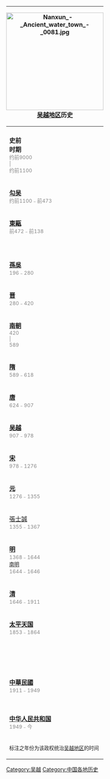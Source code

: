 {|class="collapsible autocollapse" style="margin-left:1em; margin-bottom:1em; border: 1px solid #777; float:right; clear:right; border-collapse:collapse; background: #f5faff; text-align:center; vertical-align:middle;"
! colspan="10" style="padding: 0 0 .2em 0;" |[[File:Nanxun - Ancient water town - 0081.jpg|center|260px|link=]]<br />[[吴越地区]]历史
|-
|width="24px"|
|width="24px"|
|width="24px"|
|width="24px"|
|width="24px"|
|width="24px"|
|width="24px"|
|width="24px"|
|width="24px"|
|width="24px"|
|-
| bgcolor="#DFDCF8" colspan="3" rowspan="6" | '''史前<br />时期'''<br /><font style="color:#888;"><small>约前9000<br />|<br />约前1100</small></font>
| bgcolor="#E1FFE1" colspan="7" | [[上山遗址|上山文化]]
|-
| bgcolor="#E1FFE1" colspan="7" | [[河姆渡文化]]
|-
| bgcolor="#E1FFE1" colspan="7" | [[马家浜文化]]
|-
| bgcolor="#E1FFE1" colspan="7" | [[良渚文化]]
|-
| bgcolor="#E1FFE1" colspan="7" | [[崧澤文化]]
|-
| bgcolor="#E1FFE1" colspan="7" | [[馬橋文化]]
|-
| bgcolor="#FFE1FF" colspan="5" | [[吴国|'''勾吴''']]<br /><font style="color:#888;"><small>约前1100﹣前473</small></font>
| bgcolor="#FFE1FF" colspan="5" | [[越國|'''-{于}-越''']]<br /><font style="color:#888;"><small>约前1100﹣前306</small></font>
|-
| colspan="5" rowspan="4" bgcolor="#FFE1FF" style="height:1.2em;" |'''[[东瓯国|東甌]]'''<br /><font style="color:#888;"><small>前472﹣前138</small></font>
| colspan="5" bgcolor="#FFE1FF"|
|-
| bgcolor="#FFECE1" colspan="5" |[[楚国|'''楚''']]<br /><font style="color:#888;"><small>前306﹣前222</small></font>
|-
| bgcolor="#BBBBBB" colspan="5" |[[秦朝|'''秦''']]<br /><font style="color:#888;"><small>前222﹣前209</small></font>
|-
| bgcolor="#FFECE1" colspan="5" |'''[[西楚]]'''<br /><font style="color:#888;"><small>前209﹣前201</small></font>
|-
| colspan="2" bgcolor="#FFE1FF" |
| colspan="4" bgcolor="#C1F8F7" | [[汉朝|'''汉''']]<br /><font style="color:#888;"><small>前202﹣196</small></font>
| bgcolor="#91C8F7" colspan="4" |[[吴国 (汉朝)|吴]]（[[劉濞]]）<br /><font style="color:#888;"><small>前202﹣前153</small></font>
|-
| colspan="9" bgcolor="#C1F8F7" style="height:1.5em;" |
| bgcolor="#C1F8F7" |
|-
| bgcolor="#FFFFE1" colspan="10" | '''[[孫吳]]'''<br /><font style="color:#888;"><small>196﹣280</small></font>
|-
| bgcolor="#C1F8F7" colspan="10" | [[晋朝|'''晋''']]<br /><font style="color:#888;"><small>280﹣420</small></font>
|-
| bgcolor="#DFDCF8" colspan="3" rowspan="4" | '''[[南北朝|南朝]]'''<br /><font style="color:#888;"><small>420<br />|<br />589</small></font>
| bgcolor="#FFECE1" colspan="7" | [[刘宋|宋]]<br /><font style="color:#888;"><small>420–479</small></font>
|-
| bgcolor="#FFECE1" colspan="7" | [[南齐|齐]]<br /><font style="color:#888;"><small>479–502</small></font>
|-
| bgcolor="#FFECE1" colspan="7" | [[梁 (南朝)|梁]]<br /><font style="color:#888;"><small>502–557</small></font>
|-
| bgcolor="#FFECE1" colspan="7" | [[陳 (南朝)|陈]]<br /><font style="color:#888;"><small>557–589</small></font>
|-
| bgcolor="#BBBBBB" colspan="6" | [[隋朝|'''隋''']]<br /><font style="color:#888;"><small>589﹣618</small></font>
| bgcolor="#BBBBBB" colspan="4" | [[高智慧]]<br />[[刘元进]]<br />[[沈法兴]]
|-
| bgcolor="#C1F8F7" colspan="6" | [[唐朝|'''唐''']]<br /><font style="color:#888;"><small>624﹣907</small></font>
| bgcolor="#C1F8F7" colspan="4" | [[陳碩真]]<br />[[袁晁]]<br />[[裘甫]]<br />[[董昌]]
|-
| bgcolor="#FFE1FF" colspan="7" rowspan="2" | [[吴越国|'''吴越''']]<br /><font style="color:#888;"><small>907﹣978</small></font>
| bgcolor="#FFFFE1" colspan="3" | '''[[杨吴]]'''<br /><font style="color:#888;"><small>902﹣937</small></font>
|-
| bgcolor="#FFECE1" colspan="3" | '''[[南唐]]'''<br /><font style="color:#888;"><small>937﹣975</small></font>
|-
| bgcolor="#C1F8F7" colspan="6" | [[宋朝|'''宋''']]<br /><font style="color:#888;"><small>978﹣1276</small></font>
| bgcolor="#C1F8F7" colspan="4" | [[方腊]]
|-
| bgcolor="#E1FFE1" colspan="6" | [[元朝|'''元''']]<br /><font style="color:#888;"><small>1276﹣1355</small></font>
| bgcolor="#E1FFE1" colspan="4" | [[杨振龙]]<br />[[陈空崖]]<br />[[方国珍]]
|-
| bgcolor="#FFECE1" colspan="10" | [[張士誠]]<br /><font style="color:#888;"><small>1355﹣1367</small></font>
|-
| bgcolor="#C1F8F7" colspan="6" | [[明朝|'''明''']]<br /><font style="color:#888;"><small>1368﹣1644</small></font><br /><font style="color:#888;"><small>[[南明]]<br />1644﹣1646</small></font>
| bgcolor="#C1F8F7" colspan="4" | [[叶宗留]]
|-
| bgcolor="#E1FFE1" colspan="6" rowspan="5" | [[清朝|'''清''']]<br /><font style="color:#888;"><small>1646﹣1911</small></font>
| bgcolor="#E1FFE1" colspan="4" | <br />
|-
| bgcolor="#E1FFE1" colspan="1" | <br />
| bgcolor="#C1F8F7" colspan="3" | [[钱宝通]]<br /><font style="color:#888;"><small>1708</small></font><br />[[张念一]]<br /><font style="color:#888;"><small>1709</small></font>
|-
| bgcolor="#E1FFE1" colspan="4" | <br />
|-
| bgcolor="#E1FFE1" colspan="3" | <br />
| bgcolor="#FFDEAD" colspan="1"  rowspan="7" | '''[[上海公共租界]]'''<br /><font style="color:#888;"><small>1845﹣1943</small></font>
|-
| bgcolor="#E1FFE1" colspan="2" | <br />
| bgcolor="#FAEBD7" colspan="1"  rowspan="6" | '''[[上海法租界]]'''<br /><font style="color:#888;"><small>1849﹣1943</small></font>
|-
| bgcolor="#BBBBBB" colspan="8"  rowspan="1" | '''[[太平天国]]'''<br /><font style="color:#888;"><small>1853﹣1864</small></font>
|-
| bgcolor="#E1FFE1" colspan="8" | <br />
|-
| bgcolor="#C1F8F7" colspan="8" style="height:1em;" |
|-
| bgcolor="#C1F8F7" colspan="3" rowspan="3" |'''[[中華民國]]'''<br /><font style="color:#888;"><small>1911﹣1949</small></font>
| colspan="4" bgcolor="#E1FFE1" rowspan="2" | [[中国抗日战争|'''日据''']]<br /><font style="color:#888;"><small>1937﹣1945</small></font><br /><font style="color:#888;"><small>
| colspan="1" bgcolor="#E1FFE1" rowspan="1" |<small>[[上海市大道政府]]<br /><font style="color:#888;"><small>1937-1938</small></font><br />[[督办上海市政公署]]<font style="color:#888;"><small>1938</small></small>
|-
| colspan="1" bgcolor="#E1FFE1" rowspan="2" |<small></font>[[上海特别市政府 (日占时期)]]<br /><font style="color:#888;"><small>1938-1945</small></font></small>
|-
| bgcolor="#E1FFE1" colspan="7" | <br />
|-
| bgcolor="#C1F8F7" colspan="10" style="height:1em;" |
|-
| bgcolor="#BBBBBB" colspan="3" | '''[[中华人民共和国]]'''<br /><font style="color:#888;"><small>1949﹣今</small></font>
| colspan="7" bgcolor="#BBBBBB" |<small>分属[[浙江省人民政府]]、[[江苏省人民政府]]（[[苏南]]）、[[上海市人民政府]]、<br />[[安徽省人民政府]]（[[皖南]]）、[[江西省人民政府]]（[[上饶市]]）等</small>
|-
| colspan="10" | <small>标注之年份为该政权统治[[吴越地区]]的时间</small>
|}<noinclude>

[[Category:吴越]]
[[Category:中国各地历史]]
</noinclude>